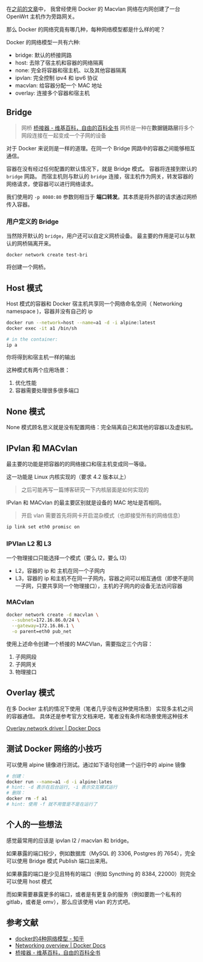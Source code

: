 在[之前的文章](https://www.f1nley.xyz/blog/n1-armbian-docker-openwrt-bypass-route)中，
我曾经使用 Docker 的 Macvlan 网络在内网创建了一台 OpenWrt 主机作为旁路网关。

那么 Docker 的网络究竟有哪几种，每种网络模型都是什么样的呢？

Docker 的网络模型一共有六种:

- bridge: 默认的桥接网路
- host: 去除了宿主机和容器的网络隔离
- none: 完全将容器和宿主机、以及其他容器隔离
- ipvlan: 完全控制 ipv4 和 ipv6 协议
- macvlan: 给容器分配一个 MAC 地址
- overlay: 连接多个容器和宿主机

## Bridge

> 网桥 [桥接器 - 维基百科，自由的百科全书](https://zh.wikipedia.org/zh-cn/%E6%A9%8B%E6%8E%A5%E5%99%A8)
> 网桥是一种在**数据链路层**将多个网段连接在一起变成一个子网的设备

对于 Docker 来说则是一样的道理。在同一个 Bridge 网路中的容器之间能够相互通信。

容器在没有经过任何配置的默认情况下，就是 Bridge 模式。
容器将连接到默认的 `bridge` 网路。
而宿主机则与默认的 `bridge` 连接，宿主机作为网关，转发容器的网络请求，使容器可以进行网络请求。

我们使用的 `-p 8080:80` 参数则相当于 **端口转发**。其本质是将外部的请求通过网桥传入容器。

### 用户定义的 Bridge

当然除开默认的 `bridge`，用户还可以自定义网桥设备。
最主要的作用是可以与默认的网桥隔离开来。

```
docker network create test-bri
```

将创建一个网桥。

## Host 模式

Host 模式的容器和 Docker 宿主机共享同一个网络命名空间（ Networking namespace )，容器并没有自己的 ip 

```bash
docker run --network=host --name=a1 -d -i alpine:latest
docker exec -it a1 /bin/sh

# in the container:
ip a
```

你将得到和宿主机一样的输出

这种模式有两个应用场景：
1. 优化性能
2. 容器需要处理很多很多端口

## None 模式

None 模式顾名思义就是没有配置网络：完全隔离自己和其他的容器以及虚拟机。

## IPvlan 和 MACvlan

最主要的功能是把容器的的网络接口和宿主机变成同一等级。

这一功能是 Linux 内核实现的（要求 4.2 版本以上）
> 之后可能再写一篇博客研究一下内核层面是如何实现的

IPvlan 和 MACvlan 的最主要区别就是设备的 MAC 地址是否相同。

> 开启 vlan 需要首先将网卡开启混杂模式（也即接受所有的网络信息）
```bash
ip link set eth0 promisc on
```

### IPVlan L2 和 L3
一个物理接口只能选择一个模式（要么 l2，要么 l3）

- L2，容器的 ip 和 主机在同一个子网内
- L3，容器的 ip 和主机不在同一子网内，容器之间可以相互通信（即使不是同一子网，只要共享同一个物理接口），主机的子网内的设备无法访问容器

### MACvlan

```bash
docker network create -d macvlan \
  --subnet=172.16.86.0/24 \
  --gateway=172.16.86.1 \
  -o parent=eth0 pub_net
```

使用上述命令创建一个桥接的 MACVlan，需要指定三个内容：
1. 子网网段
2. 子网网关
3. 物理接口

## Overlay 模式

在多 Docker 主机的情况下使用（笔者几乎没有这种使用场景）
实现多主机之间的容器通信。
具体还是参考官方文档来吧，笔者没有条件和场景使用这种技术

[Overlay network driver | Docker Docs](https://docs.docker.com/network/drivers/overlay/)

## 测试 Docker 网络的小技巧

可以使用 alpine 镜像进行测试。通过如下语句创建一个运行中的 alpine 镜像
 ```bash
# 创建：
docker run --name=a1 -d -i alpine:lates
# hint: -d 表示在后台运行, -i 表示交互模式运行
# 删除：
docker rm -f a1
# hint: 使用 -f 就不用管是不是在运行了
```

## 个人的一些想法

感觉最常用的应该是 ipvlan l2 / macvlan 和 bridge。

如果暴露的端口较少，例如数据库（MySQL 的 3306, Postgres 的 7654），完全可以使用 Bridge 模式 Publish 端口出来用。

如果暴露的端口是少见且特有的端口（例如 Syncthing 的 8384, 22000）则完全可以使用 host 模式

而如果需要暴露更多的端口，或者是有更复杂的服务（例如要跑一个私有的 gitlab，或者是 omv），那么应该使用 vlan 的方式吧。

## 参考文献

- [docker的4种网络模型 - 知乎](https://zhuanlan.zhihu.com/p/559977397)
- [Networking overview | Docker Docs](https://docs.docker.com/network/)
- [桥接器 - 维基百科，自由的百科全书](https://zh.wikipedia.org/zh-cn/%E6%A9%8B%E6%8E%A5%E5%99%A8)
